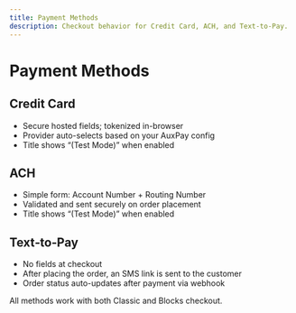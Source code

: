 ```yaml
---
title: Payment Methods
description: Checkout behavior for Credit Card, ACH, and Text‑to‑Pay.
---
```


# Payment Methods

## Credit Card
- Secure hosted fields; tokenized in-browser
- Provider auto-selects based on your AuxPay config
- Title shows “(Test Mode)” when enabled

## ACH
- Simple form: Account Number + Routing Number
- Validated and sent securely on order placement
- Title shows “(Test Mode)” when enabled

## Text‑to‑Pay
- No fields at checkout
- After placing the order, an SMS link is sent to the customer
- Order status auto-updates after payment via webhook

<Callout>
All methods work with both Classic and Blocks checkout.
</Callout>
